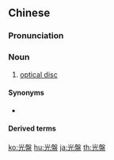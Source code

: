 {{also|光盘}}
==Chinese==
{{zh-forms|s=光盘}}

===Pronunciation===
{{zh-pron
|m=guāngpán
|c=gwong1 pun4,gwong1 pun4-2
|cat=n
}}

===Noun===
{{zh-noun}}

# {{lb|zh|computing|chiefly|mainland China}} [[optical disc]]

====Synonyms====
* {{qualifier|chiefly Taiwan|Hong Kong}} {{zh-l|光碟}}

====Derived terms====
{{zh-der|CD光盤}}

[[ko:光盤]]
[[hu:光盤]]
[[ja:光盤]]
[[th:光盤]]